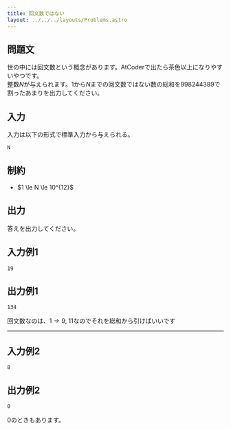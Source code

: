 ```yaml
---
title: 回文数ではない
layout: ../../../layouts/Problems.astro
---
```



## 問題文

世の中には回文数という概念があります。AtCoderで出たら茶色以上になりやすいやつです。<br />
整数$N$が与えられます。$1$から$N$までの回文数ではない数の総和を<CharacterDecorate>998244389</CharacterDecorate>で割ったあまりを出力してください。

## 入力

入力は以下の形式で標準入力から与えられる。

```text
N
```

## 制約

<ul>
	<li>$1 \le N \le 10^{12}$</li>
</ul>

## 出力

答えを出力してください。

## 入力例1

```text
19
```

## 出力例1

```text
134
```

回文数なのは、$1 \rightarrow 9, \; 11$なのでそれを総和から引けばいいです

---

## 入力例2

```text
8
```

## 出力例2

```text
0
```

$0$のときもあります。